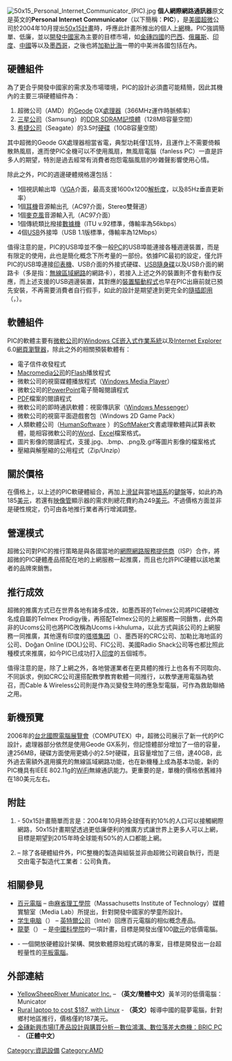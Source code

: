 {{noteTA
|G1=IT
}}
[[File:50x15_Personal_Internet_Communicator_(PIC).jpg|thumb]]
'''個人網際網路通訊器'''原文是英文的'''Personal Internet Communicator'''（以下簡稱：'''PIC'''），是[[美國|美國]][[超微|超微]]公司於2004年10月提出[https://web.archive.org/web/20051101025215/http://50x15.amd.com/zh-CN/ 50x15計畫]{{Ref|R01}}時，呼應此計畫所推出的個人上[[網際網路|網]]機。PIC強調簡單、低廉，並以[[開發中國家|開發中國家]]為主要的目標市場，如[[金磚四國|金磚四國]]的[[巴西|巴西]]、[[俄羅斯|俄羅斯]]、[[印度|印度]]、[[中國|中國]]等以及[[墨西哥|墨西哥]]，之後也將[[加勒比海|加勒比海]]一帶的中美洲各國包括在內。

== 硬體組件 ==
為了更合乎開發中國家的需求及市場環境，PIC的設計必須盡可能精簡，因此其機內的主要三項硬體組件為：

#超微公司（AMD）的[[Geode|Geode]] GX[[處理器|處理器]]（366MHz運作時脈頻率）
#[[三星電子|三星公司]]（Samsung）的[[DDR_SDRAM|DDR SDRAM]][[記憶體|記憶體]]（128MB容量空間）
#[[希捷公司|希捷公司]]（Seagate）的3.5吋[[硬碟|硬碟]]（10GB容量空間）

其中超微的Geode GX處理器相當省電，典型功耗僅1瓦特，且運作上不需要倚賴散熱風扇，進而使PIC全機可以不使用風扇，無風扇電腦（fanless PC）一直是許多人的期望，特別是過去經常有消費者抱怨電腦風扇的吵雜聲影響使用心情。

除此之外，PIC的週邊硬體規格還包括：

*1個視訊輸出埠（[[VGA|VGA]]介面，最高支援1600x1200[[解析度|解析度]]，以及85Hz垂直更新率）
*1個[[耳機|耳機]]音源輸出孔（AC97介面，Stereo雙聲道）
*1個[[麥克風|麥克風]]音源輸入孔（AC97介面）
*1個傳統類比撥接[[數據機|數據機]]（ITU v.92標準，傳輸率為56kbps）
*4個[[USB|USB]]外接埠（USB 1.1版標準，傳輸率為12Mbps）

值得注意的是，PIC的USB埠並不像一般[[个人电脑|PC]]的USB埠能連接各種週邊裝置，而是有限定的使用，此也是簡化概念下所考量的一部份。依據PIC最初的設定，僅允許PIC的USB埠連接[[印表機|印表機]]、USB介面的外接式硬碟、[[闪存盘|USB隨身碟]]以及USB介面的網路卡（多是指：[[无线局域网|無線區域網路]]的網路卡），若接入上述之外的裝置則不會有動作反應，而上述支援的USB週邊裝置，其對應的[[驅動程序|裝置驅動程式]]也早在PIC出廠前就已預先安裝，不再需要消費者自行假手，如此的設計是期望達到更完全的[[隨插即用|隨插即用]]（{{lang|en|Plug and Play}}，{{lang|en|PnP}}）。{{Ref|R02}}

== 軟體組件 ==
PIC的軟體主要有[[Microsoft|微軟公司]]的[[Windows_CE|Windows CE]][[嵌入式作業系統|嵌入式作業系統]]以及[[Internet_Explorer|Internet Explorer]] 6.0[[網頁瀏覽器|網頁瀏覽器]]，除此之外的相關預裝軟體有：

*電子信件收發程式
*[[Macromedia|Macromedia公司]]的[[Flash|Flash]]播放程式
*微軟公司的視窗媒體播放程式（[[Windows_Media_Player|Windows Media Player]]）
*微軟公司的[[PowerPoint|PowerPoint]]電子簡報閱讀程式
*[[PDF|PDF]]檔案的閱讀程式
*微軟公司的即時通訊軟體：視窗傳訊家（[[Windows_Messenger|Windows Messenger]]）
*微軟公司的視窗平面遊戲套包（Windows 2D Game Pack）
*人類軟體公司（[http://www.humansoftware.com/index.shtml HumanSoftware] {{Wayback|url=http://www.humansoftware.com/index.shtml |date=20181025042907 }}）的[https://web.archive.org/web/20060619085034/http://www.humansoftware.com/pages1200/StarMaker/HSstarm11.html SoftMaker]文書處理軟體與試算表軟體，能相容微軟公司的[[Microsoft_Word|Word]]、[[Microsoft_Excel|Excel]]檔案格式。
*圖片影像的閱讀程式，支援.jpg、.bmp、.png及.gif等圖片影像的檔案格式
*壓縮與解壓縮的公用程式（Zip/Unzip）

== 關於價格 ==
在價格上，以上述的PIC軟硬體組合，再加上[[滑鼠|滑鼠]]與當地[[語系|語系]]的[[鍵盤|鍵盤]]等，如此約為185[[美元|美元]]，若還有[[阴极射线管|映像管]]顯示器的需求則總花費約為249[[美元|美元]]。不過價格方面並非是硬性規定，仍可由各地推行業者再行增減調整。

== 營運模式 ==
超微公司對PIC的推行策略是與各國當地的[[網際網路服務提供商|網際網路服務提供商]]（ISP）合作，將超微的PIC硬體產品搭配在地的上網服務一起推廣，而且也允許PIC硬體以該地業者的品牌來銷售。

== 推行成效 ==
超微的推廣方式已在世界各地有諸多成效，如墨西哥的Telmex公司將PIC硬體改名成自屬的Telmex Prodigy後，再搭配Telmex公司的上網服務一同銷售，此外南非的Ucoms公司也將PIC改稱為Ucoms i-khuluma，以此方式與該公司的上網服務一同推廣，其他還有印度的[[塔塔集团|塔塔集团]]（{{lang|en|Tata Group}}）、墨西哥的CRC公司、加勒比海地區的{{tsl|en|Cable & Wireless|大東電報局}}公司、Doğan Online (DOL)公司、FIC公司、美國Radio Shack公司等也都比照此種模式來推廣，如今PIC已成功打入[[印度|印度]]的五個城市。

值得注意的是，除了上網之外，各地營運業者在更具體的推行上也各有不同取向、不同訴求，例如CRC公司還搭配教學教育軟體一同推行，以教學運用電腦為號召，而Cable & Wireless公司則是作為災變發生時的應急型電腦，可作為救助聯絡之用。

== 新機預覽 ==
2006年的[[台北國際電腦展覽會|台北國際電腦展覽會]]（COMPUTEX）中，超微公司展示了新一代的PIC設計，處理器部分依然是使用Geode GX系列，但記憶體部分增加了一倍的容量，達256MB，硬碟方面使用更嬌小的2.5吋硬碟，且容量增加了三倍，達40GB，此外過去需額外選用擴充的無線區域網路功能，也在新機種上成為基本功能，新的PIC機具有IEEE 802.11g的[[WiFi|WiFi]]無線通訊能力。更重要的是，單機的價格依舊維持在180美元左右。

== 附註 ==
# {{Note|R01}} - 50x15計畫簡單而言是：2004年10月時全球僅有約10%的人口可以接觸網際網路，50x15計畫期望透過更低廉便利的推廣方式讓世界上更多人可以上網，目標是期望到2015年時全球能有50%的人口都能上網。
# {{Note|R02}} – 除了各硬體組件外，PIC整機的製造與組裝並非由超微公司親自執行，而是交由電子製造代工業者：{{tsl|en|Solectron|索萊克特龍}}公司負責。

== 相關參見 ==
*[[百元電腦|百元電腦]] – 由[[麻省理工學院|麻省理工學院]]（Massachusetts Institute of Technology）媒體實驗室（Media Lab）所提出，針對開發中國家的學童所設計。
*[[学生电脑|学生电脑]]（{{lang|en|Eduwise}}） – [[英特爾公司|英特爾公司]]（Intel）回應百元電腦的相似概念產品。
*[[龍夢|龍夢]]（{{lang|en|Longmeng}}） – 是[[中國科學院|中國科學院]]的一項計畫，目標是開發出僅100[[歐元|歐元]]的低價電腦。
*{{lang|en|OpenBook}} - 一個開放硬體設計架構、開放軟體原始程式碼的專案，目標是開發出一台超輕量性的[[平板電腦|平板電腦]]。

== 外部連結 ==
*[https://web.archive.org/web/20190611033614/http://yellowsheepriver.org/ YellowSheepRiver Municator Inc.] – '''（英文/簡體中文）'''黃羊河的低價電腦：Municator
*[http://www.iht.com/articles/2006/03/15/bloomberg/sxlaptop.php Rural laptop to cost $187, with Linux] {{Wayback|url=http://www.iht.com/articles/2006/03/15/bloomberg/sxlaptop.php |date=20090318083251 }} - '''（英文）'''報導中國的龍夢電腦，針對鄉村地區推行，價格僅約187美元。
*[https://web.archive.org/web/20060715113743/http://tech.digitimes.com.tw/ShowNews.aspx?zCatId=A1D 金磚新興市場IT產品設計與購買分析－數位鴻溝、數位落差大商機：BRIC PC] - '''（正體中文）'''

{{鄉村電腦}}

[[Category:資訊設備|Category:資訊設備]]
[[Category:AMD|Category:AMD]]